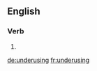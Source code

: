 ==English==

===Verb===
{{head|en}}

# {{present participle of|underuse}}

[[de:underusing]]
[[fr:underusing]]
